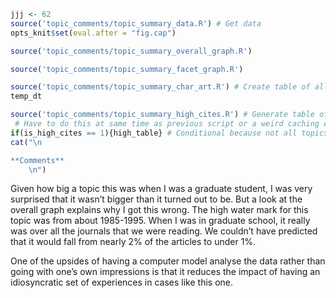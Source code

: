 ```r
jjj <- 62
source('topic_comments/topic_summary_data.R') # Get data
opts_knit$set(eval.after = "fig.cap")
```

```r
source('topic_comments/topic_summary_overall_graph.R')
```

```r
source('topic_comments/topic_summary_facet_graph.R')
```

```r
source('topic_comments/topic_summary_char_art.R') # Create table of all articles in topic
temp_dt
```

```r
source('topic_comments/topic_summary_high_cites.R') # Generate table of highly cited articles. 
 # Have to do this at same time as previous script or a weird caching error occurs.
if(is_high_cites == 1){high_table} # Conditional because not all topics have high cites
cat("\n

**Comments**
	\n")
```

Given how big a topic this was when I was a graduate student, I was very surprised that it wasn't bigger than it turned out to be. But a look at the overall graph explains why I got this wrong. The high water mark for this topic was from about 1985-1995. When I was in graduate school, it really was over all the journals that we were reading. We couldn't have predicted that it would fall from nearly 2% of the articles to under 1%.

One of the upsides of having a computer model analyse the data rather than going with one's own impressions is that it reduces the impact of having an idiosyncratic set of experiences in cases like this one.